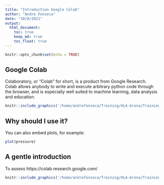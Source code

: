 ```yaml
---
title: "Introduction Google Colab"
author: "Andre Fonseca"
date: "10/8/2021"
output:
  html_document:
    toc: true
    keep_md: true
    toc_float: true
---
```


```r
knitr::opts_chunk$set(echo = TRUE)
```

## Google Colab

Colaboratory, or “Colab” for short, is a product from Google Research. Colab allows anybody to write and execute arbitrary python code through the browser, and is especially well suited to machine learning, data analysis and education.

```r

knitr::include_graphics('/home/andrefonseca/Training/HLA-Arena/Training/figures/colab_logo.jpeg')

```

## Why should I use it?

You can also embed plots, for example:

```r
plot(pressure)
```

## A gentle introduction

To assess https://colab.research.google.com/

```r

knitr::include_graphics('/home/andrefonseca/Training/HLA-Arena/Training/figures/google_colab_step_1.png')

```